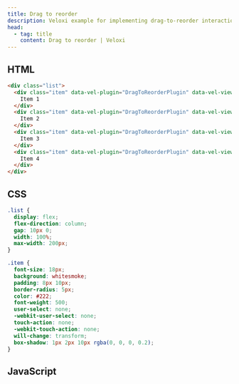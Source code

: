 ```yaml
---
title: Drag to reorder
description: Veloxi example for implementing drag-to-reorder interaction
head:
  - tag: title
    content: Drag to reorder | Veloxi
---
```



<DragToReorder />

## HTML

```html
<div class="list">
  <div class="item" data-vel-plugin="DragToReorderPlugin" data-vel-view="item">
    Item 1
  </div>
  <div class="item" data-vel-plugin="DragToReorderPlugin" data-vel-view="item">
    Item 2
  </div>
  <div class="item" data-vel-plugin="DragToReorderPlugin" data-vel-view="item">
    Item 3
  </div>
  <div class="item" data-vel-plugin="DragToReorderPlugin" data-vel-view="item">
    Item 4
  </div>
</div>
```

## CSS

```css
.list {
  display: flex;
  flex-direction: column;
  gap: 10px 0;
  width: 100%;
  max-width: 200px;
}

.item {
  font-size: 18px;
  background: whitesmoke;
  padding: 8px 10px;
  border-radius: 5px;
  color: #222;
  font-weight: 500;
  user-select: none;
  -webkit-user-select: none;
  touch-action: none;
  -webkit-touch-action: none;
  will-change: transform;
  box-shadow: 1px 2px 10px rgba(0, 0, 0, 0.2);
}
```

## JavaScript

<PluginCode client:load>
  <div slot="FunctionalStyle">
    <DragToReorderFunctional />
  </div>
  <div slot="ClassicalStyle">
    <DragToReorderClassical />
  </div>
</PluginCode>
